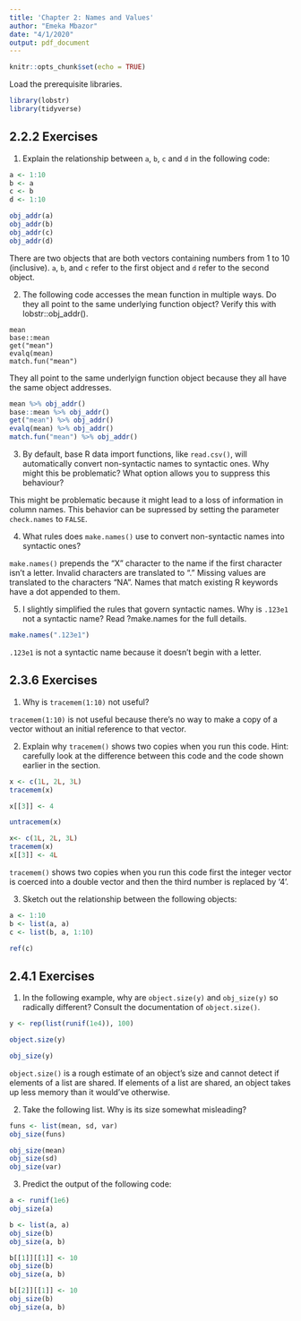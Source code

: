 ```yaml
---
title: 'Chapter 2: Names and Values'
author: "Emeka Mbazor"
date: "4/1/2020"
output: pdf_document
---
```


```r
knitr::opts_chunk$set(echo = TRUE)
```

Load the prerequisite libraries. 

```r
library(lobstr)
library(tidyverse)
```

## 2.2.2 Exercises 

1. Explain the relationship between `a`, `b`, `c` and `d` in the following code:

```r
a <- 1:10
b <- a
c <- b
d <- 1:10

obj_addr(a)
obj_addr(b)
obj_addr(c)
obj_addr(d)
```

There are two objects that are both vectors containing numbers from 1 to 10 (inclusive). `a`, `b`, and `c` refer to the first object and `d` refer to the second object. 

2. The following code accesses the mean function in multiple ways. Do they all point to the same underlying function object? Verify this with lobstr::obj_addr().

```
mean
base::mean
get("mean")
evalq(mean)
match.fun("mean")
```

They all point to the same underlyign function object because they all have the same object addresses.

```r
mean %>% obj_addr()
base::mean %>% obj_addr()
get("mean") %>% obj_addr()
evalq(mean) %>% obj_addr()
match.fun("mean") %>% obj_addr()
```

3. By default, base R data import functions, like `read.csv()`, will automatically convert non-syntactic names to syntactic ones. Why might this be problematic? What option allows you to suppress this behaviour?

This might be problematic because it might lead to a loss of information in column names. This behavior can be supressed by setting the parameter `check.names` to `FALSE`.

4. What rules does `make.names()` use to convert non-syntactic names into syntactic ones?

`make.names()` prepends the "X" character to the name if the first character isn't a letter. Invalid characters are translated to "." Missing values are translated to the characters "NA". Names that match existing R keywords have a dot appended to them. 

5. I slightly simplified the rules that govern syntactic names. Why is `.123e1` not a syntactic name? Read ?make.names for the full details.

```r
make.names(".123e1")
```

`.123e1` is not a syntactic name because it doesn't begin with a letter.

## 2.3.6 Exercises

1. Why is `tracemem(1:10)` not useful?

`tracemem(1:10)` is not useful because there's no way to make a copy of a vector without an initial reference to that vector.

2. Explain why `tracemem()` shows two copies when you run this code. Hint: carefully look at the difference between this code and the code shown earlier in the section.

```r
x <- c(1L, 2L, 3L)
tracemem(x)

x[[3]] <- 4

untracemem(x)

x<- c(1L, 2L, 3L)
tracemem(x)
x[[3]] <- 4L
```

`tracemem()` shows two copies when you run this code first the integer vector is coerced into a double vector and then the third number is replaced by '4'.

3. Sketch out the relationship between the following objects:

```r
a <- 1:10
b <- list(a, a)
c <- list(b, a, 1:10)

ref(c)
```

## 2.4.1 Exercises

1. In the following example, why are `object.size(y)` and `obj_size(y)` so radically different? Consult the documentation of `object.size()`.

```r
y <- rep(list(runif(1e4)), 100)

object.size(y)

obj_size(y)

```

`object.size()` is a rough estimate of an object's size and cannot detect if elements of a list are shared. If elements of a list are shared, an object takes up less memory than it would've otherwise.

2. Take the following list. Why is its size somewhat misleading?

```r
funs <- list(mean, sd, var)
obj_size(funs)

obj_size(mean)
obj_size(sd)
obj_size(var)
```

3. Predict the output of the following code:

```r
a <- runif(1e6)
obj_size(a)

b <- list(a, a)
obj_size(b)
obj_size(a, b)

b[[1]][[1]] <- 10
obj_size(b)
obj_size(a, b)

b[[2]][[1]] <- 10
obj_size(b)
obj_size(a, b)
```